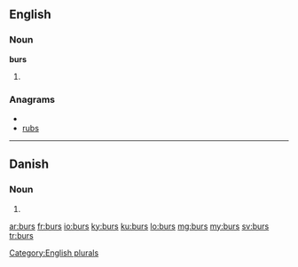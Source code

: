 ==English==

===Noun===
'''burs'''

# {{plural of|[[bur]]}}

===Anagrams===
* {{alphagram|brsu}}
* [[rubs#English|rubs]]


[[Category:English plurals]]

----

==Danish==

===Noun===
{{infl|da|noun form|g=n}}

# {{form of|genitive singular indefinite|bur|lang=da}}

[[ar:burs]]
[[fr:burs]]
[[io:burs]]
[[ky:burs]]
[[ku:burs]]
[[lo:burs]]
[[mg:burs]]
[[my:burs]]
[[sv:burs]]
[[tr:burs]]